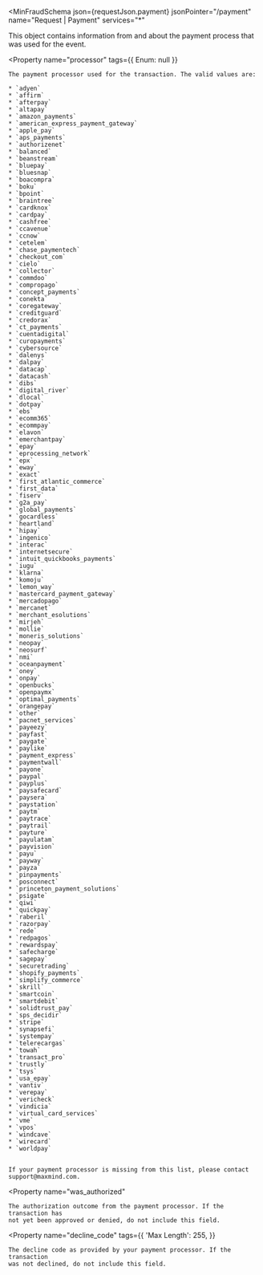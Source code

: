 
<MinFraudSchema
  json={requestJson.payment}
  jsonPointer="/payment"
  name="Request | Payment"
  services="*"
>
  This object contains information from and about the payment process that
  was used for the event.

  <Property
    name="processor"
    tags={{
      Enum: null
    }}
  >
    The payment processor used for the transaction. The valid values are:

    * `adyen`
    * `affirm`
    * `afterpay`
    * `altapay`
    * `amazon_payments`
    * `american_express_payment_gateway`
    * `apple_pay`
    * `aps_payments`
    * `authorizenet`
    * `balanced`
    * `beanstream`
    * `bluepay`
    * `bluesnap`
    * `boacompra`
    * `boku`
    * `bpoint`
    * `braintree`
    * `cardknox`
    * `cardpay`
    * `cashfree`
    * `ccavenue`
    * `ccnow`
    * `cetelem`
    * `chase_paymentech`
    * `checkout_com`
    * `cielo`
    * `collector`
    * `commdoo`
    * `compropago`
    * `concept_payments`
    * `conekta`
    * `coregateway`
    * `creditguard`
    * `credorax`
    * `ct_payments`
    * `cuentadigital`
    * `curopayments`
    * `cybersource`
    * `dalenys`
    * `dalpay`
    * `datacap`
    * `datacash`
    * `dibs`
    * `digital_river`
    * `dlocal`
    * `dotpay`
    * `ebs`
    * `ecomm365`
    * `ecommpay`
    * `elavon`
    * `emerchantpay`
    * `epay`
    * `eprocessing_network`
    * `epx`
    * `eway`
    * `exact`
    * `first_atlantic_commerce`
    * `first_data`
    * `fiserv`
    * `g2a_pay`
    * `global_payments`
    * `gocardless`
    * `heartland`
    * `hipay`
    * `ingenico`
    * `interac`
    * `internetsecure`
    * `intuit_quickbooks_payments`
    * `iugu`
    * `klarna`
    * `komoju`
    * `lemon_way`
    * `mastercard_payment_gateway`
    * `mercadopago`
    * `mercanet`
    * `merchant_esolutions`
    * `mirjeh`
    * `mollie`
    * `moneris_solutions`
    * `neopay`
    * `neosurf`
    * `nmi`
    * `oceanpayment`
    * `oney`
    * `onpay`
    * `openbucks`
    * `openpaymx`
    * `optimal_payments`
    * `orangepay`
    * `other`
    * `pacnet_services`
    * `payeezy`
    * `payfast`
    * `paygate`
    * `paylike`
    * `payment_express`
    * `paymentwall`
    * `payone`
    * `paypal`
    * `payplus`
    * `paysafecard`
    * `paysera`
    * `paystation`
    * `paytm`
    * `paytrace`
    * `paytrail`
    * `payture`
    * `payulatam`
    * `payvision`
    * `payu`
    * `payway`
    * `payza`
    * `pinpayments`
    * `posconnect`
    * `princeton_payment_solutions`
    * `psigate`
    * `qiwi`
    * `quickpay`
    * `raberil`
    * `razorpay`
    * `rede`
    * `redpagos`
    * `rewardspay`
    * `safecharge`
    * `sagepay`
    * `securetrading`
    * `shopify_payments`
    * `simplify_commerce`
    * `skrill`
    * `smartcoin`
    * `smartdebit`
    * `solidtrust_pay`
    * `sps_decidir`
    * `stripe`
    * `synapsefi`
    * `systempay`
    * `telerecargas`
    * `towah`
    * `transact_pro`
    * `trustly`
    * `tsys`
    * `usa_epay`
    * `vantiv`
    * `verepay`
    * `vericheck`
    * `vindicia`
    * `virtual_card_services`
    * `vme`
    * `vpos`
    * `windcave`
    * `wirecard`
    * `worldpay`


    If your payment processor is missing from this list, please contact
    support@maxmind.com.
  </Property>

  <Property
    name="was_authorized"
  >
    The authorization outcome from the payment processor. If the transaction has
    not yet been approved or denied, do not include this field.
  </Property>

  <Property
    name="decline_code"
    tags={{
      'Max Length': 255,
    }}
  >
    The decline code as provided by your payment processor. If the transaction
    was not declined, do not include this field.
  </Property>
</MinFraudSchema>
